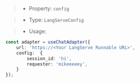 > * Property: `config`

> * Type: `LangServeConfig`

> * Usage:

```ts
const adapter = useChatAdapter({
    url: 'https://<Your LangServe Runnable URL>',
    config:  {
        session_id: 'hi',
        requester: 'mikeeeeey',
    }
});
```
